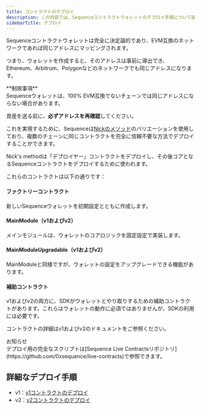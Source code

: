 ```yaml
---
title: コントラクトのデプロイ
description: この内容では、Sequenceコントラクトウォレットのデプロイ手順について説明しており、EVM互換ネットワーク間での決定論的な特性を強調しています。
sidebarTitle: デプロイ
---
```


Sequenceコントラクトウォレットは完全に決定論的であり、EVM互換のネットワークであれば同じアドレスにマッピングされます。

つまり、ウォレットを作成すると、そのアドレスは事前に導出でき、Ethereum、Arbitrum、Polygonなどのネットワークでも同じアドレスになります。

<Warning>
  **制限事項**<br />
  Sequenceウォレットは、100% EVM互換でないチェーンでは同じアドレスにならない場合があります。

  資産を送る前に、**必ずアドレスを再確認**してください。
</Warning>

これを実現するために、Sequenceは[Nickのメソッド](https://weka.medium.com/how-to-send-ether-to-11-440-people-187e332566b7)のバリエーションを使用しており、複数のチェーンに同じコントラクトを完全に信頼不要な方法でデプロイすることができます。

Nick's methodは「デプロイヤー」コントラクトをデプロイし、その後コアとなるSequenceコントラクトをデプロイするために使われます。

これらのコントラクトは以下の通りです：

#### ファクトリーコントラクト
新しいSequenceウォレットを初期設定とともに作成します。

#### MainModule（v1およびv2）
メインモジュールは、ウォレットのコアロジックを固定設定で実装します。

#### MainModuleUpgradable（v1およびv2）
MainModuleと同様ですが、ウォレットの設定をアップグレードできる機能があります。

#### 補助コントラクト
v1およびv2の両方に、SDKがウォレットとやり取りするための補助コントラクトがあります。これらはウォレットの動作に必須ではありませんが、SDKの利用には必要です。

コントラクトの詳細はv1およびv2のドキュメントをご参照ください。

<Note>
  お知らせ<br />デプロイ用の完全なスクリプトは[Sequence Live Contractsリポジトリ](https://github.com/0xsequence/live-contracts)で参照できます。
</Note>

## 詳細なデプロイ手順

- v1：[v1コントラクトのデプロイ](/solutions/technical-references/architecture/v1/deploy)
- v2：[v2コントラクトのデプロイ](/solutions/technical-references/architecture/v2/deploy)